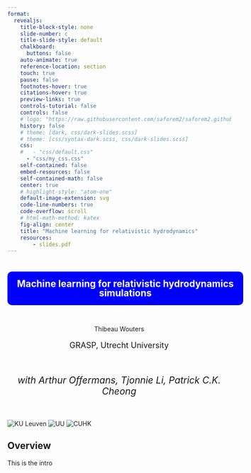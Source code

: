 ```yaml
---
format:
  revealjs:
    title-block-style: none
    slide-number: c
    title-slide-style: default
    chalkboard:
      buttons: false
    auto-animate: true
    reference-location: section
    touch: true
    pause: false
    footnotes-hover: true
    citations-hover: true
    preview-links: true
    controls-tutorial: false
    controls: false
    # logo: "https://raw.githubusercontent.com/saforem2/saforem2.github.io/master/favicon.svg"
    history: false
    # theme: [dark, css/dark-slides.scss]
    # theme: [css/syntax-dark.scss, css/dark-slides.scss]
    css:
    #   - "css/default.css"
      - "css/my_css.css"
    self-contained: false
    embed-resources: false
    self-contained-math: false
    center: true
    # highlight-style: "atom-one"
    default-image-extension: svg
    code-line-numbers: true
    code-overflow: scroll
    # html-math-method: katex
    fig-align: center
    title: "Machine learning for relativistic hydrodynamics"
    resources:
        - slides.pdf
---
```


# {.title-slide .centeredslide}

::: {style="background-color: rgba(0, 0, 255, 1); border-radius: 10px; text-align:center; padding: 0px; padding-left: 1em; padding-right: 1em; max-width: 100%; min-width: 100%; margin-left: auto; margin-right: auto; padding-top: 0.2em; padding-bottom: 0.2em; line-height: 1.5em!important;"}


[Machine learning for relativistic hydrodynamics simulations]{style="color: rgba(255,255,255,1); font-size:1.5em; font-weight: bold;"}  

<!-- [<br>&nbsp;]{style="padding-bottom: 0.5rem;"}   -->

:::

<br>

<div style="text-align: center;">
Thibeau Wouters
</div>

<div style="font-size: 18px; text-align: center;">
GRASP, Utrecht University
</div>


<br>

<div style="text-align: center; font-size: 21px">
*with Arthur Offermans, Tjonnie Li, Patrick C.K. Cheong*
</div>

<br>


<!-- ![](images/KU_Leuven.png){.absolute top="100%" left="0" width="200"}
![](images/UU.png){.absolute top="100%" left="400" width="200"}
![](images/CUHK.png){.absolute top="100%" left="800" width="200"} -->

<div class="container">
  <img src="./images/KU_Leuven.png" class="image" alt="KU Leuven">
  <img src="./images/UU.png" class="image"  alt="UU">
  <img src="./images/CUHK.png" class="image"  alt="CUHK">
</div>


## Overview

This is the intro 